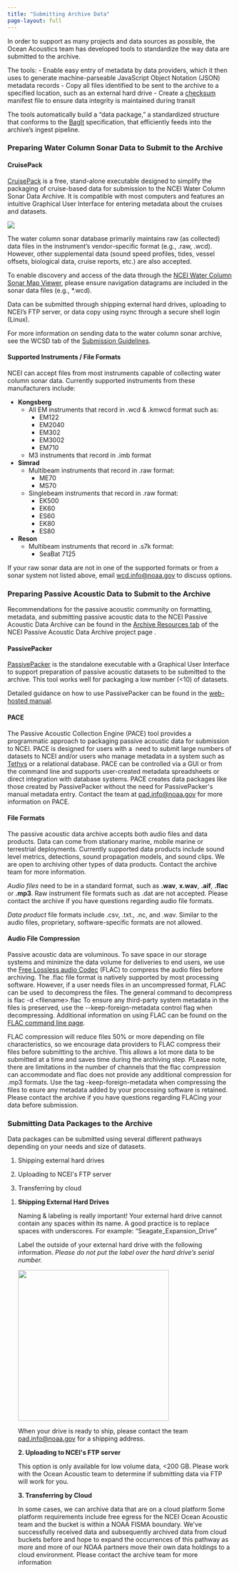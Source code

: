 ```yaml
---
title: "Submitting Archive Data"
page-layout: full
---
```


In order to support as many projects and data sources as possible, the Ocean Acoustics team has developed tools to standardize the way data are submitted to the archive.

The tools: - Enable easy entry of metadata by data providers, which it then uses to generate machine-parseable JavaScript Object Notation (JSON) metadata records - Copy all files identified to be sent to the archive to a specified location, such as an external hard drive - Create a [checksum](https://www.techtarget.com/searchsecurity/definition/checksum#:~:text=A%20checksum%20is%20a%20value,running%20a%20cryptographic%20hash%20function) manifest file to ensure data integrity is maintained during transit

The tools automatically build a "data package," a standardized structure that conforms to the [BagIt](https://en.wikipedia.org/wiki/BagIt) specification, that efficiently feeds into the archive's ingest pipeline.

### Preparing Water Column Sonar Data to Submit to the Archive

#### CruisePack

[CruisePack](https://www.ncei.noaa.gov/products/cruisepack) is a free, stand-alone executable designed to simplify the packaging of cruise-based data for submission to the NCEI Water Column Sonar Data Archive. It is compatible with most computers and features an intuitive Graphical User Interface for entering metadata about the cruises and datasets.

![](/Images/CruisePack.jpg)

The water column sonar database primarily maintains raw (as collected) data files in the instrument's vendor-specific format (e.g., .raw, .wcd). However, other supplemental data (sound speed profiles, tides, vessel offsets, biological data, cruise reports, etc.) are also accepted.

To enable discovery and access of the data through the [NCEI Water Column Sonar Map Viewer](https://www.ncei.noaa.gov/maps/water-column-sonar/), please ensure navigation datagrams are included in the sonar data files (e.g., \*.wcd).

Data can be submitted through shipping external hard drives, uploading to NCEI's FTP server, or data copy using rsync through a secure shell login (Linux).

For more information on sending data to the water column sonar archive, see the WCSD tab of the [Submission Guidelines](https://www.ncei.noaa.gov/iho-data-centre-digital-bathymetry/submitting-marine-geophysical-data).

#### **Supported Instruments /** File Formats

NCEI can accept files from most instruments capable of collecting water column sonar data. Currently supported instruments from these manufacturers include:

-   **Kongsberg**
    -   All EM instruments that record in .wcd & .kmwcd format such as:
        -   EM122
        -   EM2040
        -   EM302
        -   EM3002
        -   EM710
    -   M3 instruments that record in .imb format
-   **Simrad**
    -   Multibeam instruments that record in .raw format:
        -   ME70
        -   MS70
    -   Singlebeam instruments that record in .raw format:
        -   EK500
        -   EK60
        -   ES60
        -   EK80
        -   ES80
-   **Reson**
    -   Multibeam instruments that record in .s7k format:
        -   SeaBat 7125

If your raw sonar data are not in one of the supported formats or from a sonar system not listed above, email [wcd.info\@noaa.gov](mailto:wcd.info@noaa.gov) to discuss options.

### Preparing Passive Acoustic Data to Submit to the Archive

Recommendations for the passive acoustic community on formatting, metadata, and submitting passive acoustic data to the NCEI Passive Acoustic Data Archive can be found in the [Archive Resources tab](https://www.ncei.noaa.gov/products/passive-acoustic-data#tab-3561) of the NCEI Passive Acoustic Data Archive project page .

#### PassivePacker

[PassivePacker](https://www.ncei.noaa.gov/products/passivepacker) is the standalone executable with a Graphical User Interface to support preparation of passive acoustic datasets to be submitted to the archive. This tool works well for packaging a low number (\<10) of datasets.

Detailed guidance on how to use PassivePacker can be found in the [web-hosted manual](https://www.ngdc.noaa.gov/mgg/pad/packager_manual.pdf).

#### PACE

The Passive Acoustic Collection Engine (PACE) tool provides a programmatic approach to packaging passive acoustic data for submission to NCEI. PACE is designed for users with a  need to submit large numbers of datasets to NCEI and/or users who manage metadata in a system such as [Tethys](https://tethys.sdsu.edu/) or a relational database. PACE can be controlled via a GUI or from the command line and supports user-created metadata spreadsheets or direct integration with database systems. PACE creates data packages like those created by PassivePacker without the need for PassivePacker\'s manual metadata entry. Contact the team at [pad.info\@noaa.gov](mailto:pad.info@noaa.gov) for more information on PACE.

#### File Formats

The passive acoustic data archive accepts both audio files and data products. Data can come from stationary marine, mobile marine or terrestrial deployments. Currently supported data products include sound level metrics, detections, sound propagation models, and sound clips. We are open to archiving other types of data products. Contact the archive team for more information.

*Audio files* need to be in a standard format, such as **.wav**, **x.wav**, **.aif**, **.flac** or **.mp3**. Raw instrument file formats such as .dat are not accepted. Please contact the archive if you have questions regarding audio file formats. 

*Data product* file formats include .csv, .txt., .nc, and .wav. Similar to the audio files, proprietary, software-specific formats are not allowed.

#### **Audio File Compression**

Passive acoustic data are voluminous. To save space in our storage systems and minimize the data volume for deliveries to end users, we use the [Free Lossless audio Codec](https://xiph.org/flac/) (FLAC) to compress the audio files before archiving. The .flac file format is natively supported by most processing software. However, if a user needs files in an uncompressed format, FLAC can be used  to decompress the files. The general command to decompress is flac -d \<filename\>.flac To ensure any third-party system metadata in the files is preserved, use the \--keep-foreign-metadata control flag when decompressing. Additional information on using FLAC can be found on the [FLAC command line page](https://xiph.org/flac/documentation_tools_flac.html).

FLAC compression will reduce files 50% or more depending on file characteristics, so we encourage data providers to FLAC compress their files before submitting to the archive. This allows a lot more data to be submitted at a time and saves time during the archiving step. PLease note, there are limitations in the number of channels that the flac compression can accommodate and flac does not provide any additional compression for .mp3 formats. Use the tag -keep-foreign-metadata when compressing the files to esure any metadata added by your processing software is retained. Please contact the archive if you have questions regarding FLACing your data before submission.\

### Submitting Data Packages to the Archive

Data packages can be submitted using several different pathways depending on your needs and size of datasets.

1.  Shipping external hard drives

2.  Uploading to NCEI\'s FTP server

3.  Transferring by cloud

```{=html}
<!-- -->
```
1.  **Shipping External Hard Drives**

    Naming & labeling is really important! Your external hard drive cannot contain any spaces within its name. A good practice is to replace spaces with underscores. For example: "Seagate_Expansion_Drive"

    Label the outside of your external hard drive with the following information. *Please do not put the label over the hard drive's serial number.*

    ![](/Images/external_drive_label.png){width="338"}

    When your drive is ready to ship, please contact the team [pad.info\@noaa.gov](mailto:pad.info@noaa.gov) for a shipping address.

    **2. Uploading to NCEI\'s FTP server**

    This option is only available for low volume data, \<200 GB. Please work with the Ocean Acoustic team to determine if submitting data via FTP will work for you. 

    **3. Transferring by Cloud**

    In some cases, we can archive data that are on a cloud platform Some platform requirements include free egress for the NCEI Ocean Acoustic team and the bucket is within a NOAA FISMA boundary. We\'ve successfully received data and subsequently archived data from cloud buckets before and hope to expand the occurrences of this pathway as more and more of our NOAA partners move their own data holdings to a cloud environment. Please contact the archive team for more information

    \

### 
